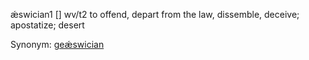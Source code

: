 ǽswician1 [] wv/t2 to offend, depart from the law, dissemble, deceive; apostatize; desert

Synonym: [[geǽswician]]